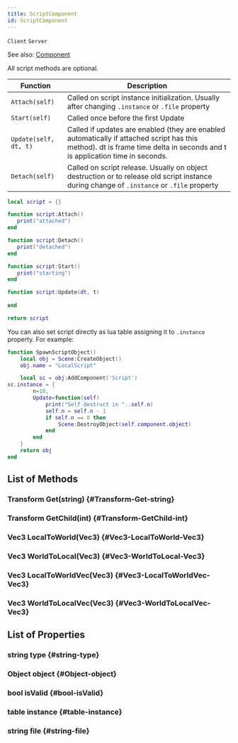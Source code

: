 ```yaml
---
title: ScriptComponent
id: ScriptComponent
---
```

`Client`
`Server`

See also: [Component](Component)

All script methods are optional.

| Function | Description |
| - | - |
| `Attach(self)` | Called on script instance initialization. Usually after changing `.instance` or `.file` property |
| `Start(self)` | Called once before the first Update |
| `Update(self, dt, t)` | Called if updates are enabled (they are enabled automatically if attached script has this method). dt is frame time delta in seconds and t is application time in seconds. |
| `Detach(self)` | Called on script release. Usually on object destruction or to release old script instance during change of `.instance` or `.file` property |


```lua title="component.lua"
local script = {}

function script:Attach()
   print("attached") 
end

function script:Detach()
   print("detached") 
end

function script:Start()
   print("starting") 
end

function script:Update(dt, t)
   
end

return script
```


You can also set script directly as lua table assigning it to `.instance` property. For example:

```lua
function SpawnScriptObject()
	local obj = Scene:CreateObject()
	obj.name = "LocalScript"

	local sc = obj:AddComponent('Script')
sc.instance = {
		n=10,
		Update=function(self)
			print("Self destruct in "..self.n)
			self.n = self.n - 1
			if self.n == 0 then
				Scene:DestroyObject(self.component.object)
			end
		end
	}	
	return obj	
end
```

## List of Methods

### Transform Get(string) {#Transform-Get-string}

### Transform GetChild(int) {#Transform-GetChild-int}

### Vec3 LocalToWorld(Vec3) {#Vec3-LocalToWorld-Vec3}

### Vec3 WorldToLocal(Vec3) {#Vec3-WorldToLocal-Vec3}

### Vec3 LocalToWorldVec(Vec3) {#Vec3-LocalToWorldVec-Vec3}

### Vec3 WorldToLocalVec(Vec3) {#Vec3-WorldToLocalVec-Vec3}

## List of Properties

### string type {#string-type}

### Object object {#Object-object}

### bool isValid {#bool-isValid}

### table instance {#table-instance}

### string file {#string-file}

